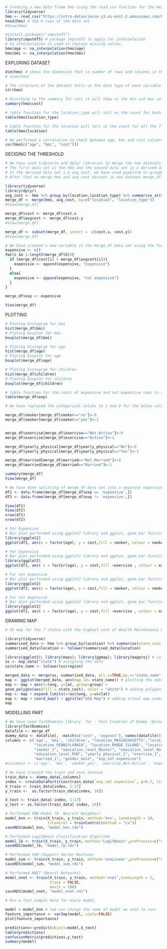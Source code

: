```{r}
# Creating a new data frame hmo using the read_csv function for the Health Management Organization.
library(tidyverse)
hmo <- read_csv("https://intro-datascience.s3.us-east-2.amazonaws.com/HMO_data.csv")
head(hmo) # top 6 rows of the data set
#View(hmo)
```

```{r}
#install.packages("imputeTS")
library(imputeTS) # package imputeTS to apply for interpolation
# na_interpolation is used to replace missing values.
hmo$age <- na_interpolation(hmo$age)
hmo$bmi <- na_interpolation(hmo$bmi)
```

EXPLORING DATASET

```{r}
dim(hmo) # shows the dimension that is number of rows and columns in the dataset.
# View(hmo)
```

```{r}
# The structure of the dataset tells us the data type of each variable and the number of rows in each columns.
str(hmo)
```

```{r}
# According to the summary for cost it will show us the min and max values and the median and mean for that particular column.
summary(hmo$cost)
```
```{r}
# table function for the location_type will tell us the count for both the Urban and Country in the data set.
table(hmo$location_type)
```

```{r}
# table function for the location will tell us the count for all the 7 states (CONNECTICUT,MARYLAND,MASSACHUSETTS,NEW JERSEY,NEW YORK, PENNSYLVANIA, RHODE ISLAND)in the data set.
table(hmo$location)
```

```{r}
# We performed a correlation to check between age, bmi and cost columns for hmo dataset.
cor(hmo[c("age", "bmi", "cost")])
```

DECIDING THE THRESHOLD

```{r}
# We have used tidyverse and dplyr libraries to merge the two datasets.
# The first data set is the hmo and the second data set is a derived dataset from hmo.
# In the derived data set i.e avg_cost, we have used pipeline to groupby the hmo using location and location_type columns and also summarising using the mean for the cost column as per the unique location and location_type.
# After that we merge hmo and avg_cost dataset in new dataset merge_df using merge function.

library(tidyverse)
library(dplyr)
avg_cost <- hmo %>% group_by(location,location_type) %>% summarise_at(vars("cost"),mean)
merge_df <- merge(hmo, avg_cost, by=c("location", "location_type"))
#View(merge_df)

merge_df$cost <- merge_df$cost.x
merge_df$avgcost <- merge_df$cost.y
#View(merge_df)

merge_df <- subset(merge_df, select = -c(cost.x, cost.y))
#View(merge_df)
```

```{r}
# We have created a new variable in the merge_df data set using the for and if else loop, while comparing the original cost with average cost for the location and location_type.
expensive <- c() 
for(i in 1:length(merge_df$X)){
  if (merge_df$cost[i] > merge_df$avgcost[i]){
    expensive <- append(expensive, "expensive")
  }
  else{
    expensive <- append(expensive, "not expensive")
  }
}

merge_df$exp <- expensive

View(merge_df)
```

PLOTTING

```{r}
# Ploting histogram for bmi
hist(merge_df$bmi)
# Ploting boxplot for bmi
boxplot(merge_df$bmi)
```

```{r}
# Ploting histogram for age
hist(merge_df$age)
# Ploting boxplot for age
boxplot(merge_df$age)
```

```{r}
# Ploting histogram for children
hist(merge_df$children)
# Ploting boxplot for children
boxplot(merge_df$children)
```
```{r}
# table function for the count of expensive and not expensive rows in the exp column.
table(merge_df$exp)
```
```{r}
# We have replaced the categorical values to 1 and 0 for the below columns.

merge_df$smoker[merge_df$smoker=="no"]<-0
merge_df$smoker[merge_df$smoker=="yes"]<-1


merge_df$exercise[merge_df$exercise=="Not-Active"]<-0
merge_df$exercise[merge_df$exercise=="Active"]<-1

merge_df$yearly_physical[merge_df$yearly_physical=="No"]<-0
merge_df$yearly_physical[merge_df$yearly_physical=="Yes"]<-1

merge_df$married[merge_df$married=="Not_Married"]<-0
merge_df$married[merge_df$married=="Married"]<-1

summary(merge_df)
View(merge_df)
```
```{r}
# We have done splitting of merge_df data set into a separate expensive dataset and a not expensive dataset individually.
df1 <- data.frame(merge_df[merge_df$exp == 'expensive',])
df2 <- data.frame(merge_df[merge_df$exp != 'expensive',])

View(df1)
View(df2)
nrow(df1)
nrow(df2)
```

```{r}
# For Expensive
# Bar plot performed using ggplot2 library and ggplot, geom_bar function for (age vs cost vs smoker)
library(ggplot2)
ggplot(df1, aes(x = factor(age), y = cost,fill = smoker, colour = smoker)) +geom_bar(stat = "identity", position = "dodge")+theme(axis.text.x=element_text(angle=90,hjust=1))
```

```{r}
# For Expensive
# Bar plot performed using ggplot2 library and ggplot, geom_bar function for (age vs cost vs exercise)
library(ggplot2)
ggplot(df1, aes( x = factor(age), y = cost,fill =exercise , colour = exercise)) +geom_bar(stat = "identity", position = "dodge")+theme(axis.text.x=element_text(angle=90,hjust=1))
```

```{r}
# For not expensive
# Bar plot performed using ggplot2 library and ggplot, geom_bar function for (age vs cost vs smoker)
library(ggplot2)
ggplot(df2, aes(x = factor(age), y = cost,fill = smoker, colour = smoker)) +geom_bar(stat = "identity", position = "dodge")+theme(axis.text.x=element_text(angle=90,hjust=1))
```

```{r}
# For not expensive
# Bar plot performed using ggplot2 library and ggplot, geom_bar function for (age vs cost vs exercise)
library(ggplot2)
ggplot(df2, aes( x = factor(age), y = cost,fill =exercise , colour = exercise)) +geom_bar(stat = "identity", position = "dodge")+theme(axis.text.x=element_text(angle=90,hjust=1))
```

DRAWING MAP

```{r}
# US map for the 7 states with the highest cost of Health Maintenance Organization.

library(tidyverse)
summarised_data <- hmo %>% group_by(location) %>% summarise(state_cost = mean(cost))
summarised_data$location <- tolower(summarised_data$location)

library(ggplot2); library(maps); library(ggmap); library(mapproj) # calling the packages
us <- map_data("state") # assigning the data
us$state_name <- tolower(us$region)

merged_data <- merge(us, summarised_data, all.x=TRUE,by.x="state_name",by.y="location") %>% arrange(order)
map <- ggplot(merged_data, aes(map_id= state_name)) # plotting the data
map <- map + aes(x=long, y=lat, group=group) + 
geom_polygon(aes(fill = state_cost), color = "white") # adding polygons to the map
map <- map + expand_limits(x=us$long, y=us$lat) 
map <- map + coord_map() + ggtitle("USA Map") # adding actual map underneath
map
```

MODELLING PART

```{r}
# We have used fastDummies library  for - Fast Creation of Dummy (Binary) Columns and Rows from Categorical Variables. 
library(fastDummies)
datafile <- merge_df
dummy_data <- datafile[, -match(c('cost', 'avgcost'), names(datafile))] %>% dummy_cols(remove_first_dummy = TRUE)
columns <- c('age', 'bmi', 'children', "location_MASSACHUSETTS","location_NEW JERSEY","location_NEW YORK",
             "location_PENNSYLVANIA", "location_RHODE ISLAND", "location_type_Urban",
             "smoker_1", "education_level_Master", "education_level_No College Degree",
             "education_level_PhD", "yearly_physical_1", "exercise_1",
             "married_1", "gender_male", "exp_not expensive")
#columns1 <- c('age', 'bmi', 'smoker_yes', 'exercise_Not-Active', 'expensive_status_YES')

# We have created the train and test dataset.
train_data <- dummy_data[,columns]
index <- createDataPartition(train_data$`exp_not expensive`, p=0.7, list=FALSE)
X_train <- train_data[index, 1:17]
y_train <-  as.factor(train_data[index, 18])

X_test <- train_data[-index, 1:17]
y_test <- as.factor(train_data[-index, 18])
```

```{r}
# Performed KNN Model (K- Nearest Neighbor)
model_knn <- train(X_train, y_train, method='knn', tuneLength = 10,
                   trControl = trainControl(method = "cv"))
saveRDS(model_knn, "model_knn.rds")
```

```{r}
# Performed LogitBoost Classification Algorithm
model_lb <- train(X_train, y_train, method='LogitBoost',preProcess=c("center", "scale"))
saveRDS(model_lb, "model_lb.rds")
```

```{r}
# Performed SVM (Support Vector Machine)
model_svm <- train(X_train, y_train, method='svmLinear',preProcess=c("center", "scale"))
saveRDS(model_svm, "model_svm.rds")
```

```{r}
# Performed NNET (Neural Networks)
model_nnet <- train(X_train, y_train, method='nnet',tuneLength = 2,
                    trace = FALSE,
                    maxit = 100)
saveRDS(model_nnet, "model_nnet.rds")
```

```{r}
# Run a test sample here for every model. 

model = model_knn # (we can change the name of model we want to run)
feature_importance <- varImp(model, scale=FALSE)
plot(feature_importance)

predictions<-predict(object=model,X_test)
table(predictions)
confusionMatrix(predictions,y_test)
summary(model)
```

